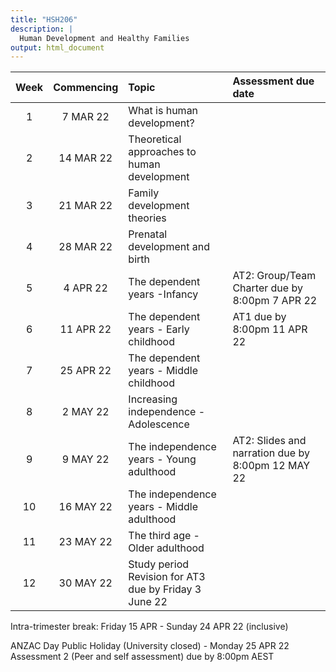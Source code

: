 ```yaml
---
title: "HSH206"
description: |
  Human Development and Healthy Families
output: html_document
---
```


| Week | Commencing | Topic | Assessment due date |
|:---:|:---------:|:------------------------------|:-----------------------------|
| 1 | 7 MAR 22 | What is human development? | |
| 2 | 14 MAR 22 | Theoretical approaches to human development | |
| 3 | 21 MAR 22 | Family development theories | |
| 4 | 28 MAR 22 | Prenatal development and birth | |
| 5 | 4 APR 22 | The dependent years -Infancy | AT2: Group/Team Charter due by 8:00pm 7 APR 22 |
| 6 | 11 APR 22 | The dependent years - Early childhood | AT1 due by 8:00pm 11 APR 22 |
| 7 | 25 APR 22 | The dependent years - Middle childhood | |
| 8 | 2 MAY 22 | Increasing independence -Adolescence | |
| 9 | 9 MAY 22 | The independence years - Young adulthood | AT2: Slides and narration due by 8:00pm 12 MAY 22 |
| 10 | 16 MAY 22 | The independence years - Middle adulthood | |
| 11 | 23 MAY 22 | The third age - Older adulthood | |
| 12 | 30 MAY 22 | Study period Revision for AT3 due by Friday 3 June 22 |

Intra-trimester break: Friday 15 APR - Sunday 24 APR 22 (inclusive)  

ANZAC Day Public Holiday (University closed) - Monday 25 APR 22 Assessment 2 (Peer and self assessment) due by 8:00pm AEST  